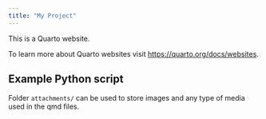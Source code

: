 ```yaml
---
title: "My Project"
---
```


This is a Quarto website.

To learn more about Quarto websites visit <https://quarto.org/docs/websites>.

## Example Python script

Folder `attachments/` can be used to store images and any type of media used in the qmd files.

